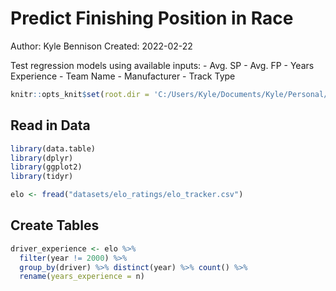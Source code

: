 # Predict Finishing Position in Race
Author: Kyle Bennison
Created: 2022-02-22

Test regression models using available inputs:
- Avg. SP
- Avg. FP
- Years Experience
- Team Name
- Manufacturer
- Track Type

```r
knitr::opts_knit$set(root.dir = 'C:/Users/Kyle/Documents/Kyle/Personal/Data/thesingleseater')
```


## Read in Data
```r
library(data.table)
library(dplyr)
library(ggplot2)
library(tidyr)

elo <- fread("datasets/elo_ratings/elo_tracker.csv")
```

## Create Tables
```r
driver_experience <- elo %>% 
  filter(year != 2000) %>% 
  group_by(driver) %>% distinct(year) %>% count() %>% 
  rename(years_experience = n)
```

